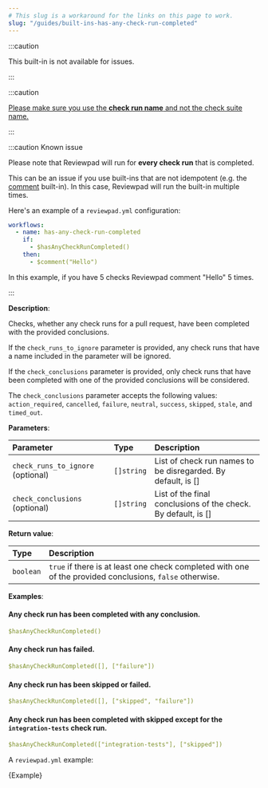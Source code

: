 ```yaml
---
# This slug is a workaround for the links on this page to work.
slug: "/guides/built-ins-has-any-check-run-completed"
---
```



:::caution

This built-in is not available for issues.

:::

:::caution

[Please make sure you use the **check run name** and not the check suite name.](../../troubleshooting#use-check-run-name)

:::

:::caution Known issue

Please note that Reviewpad will run for **every check run** that is completed.

This can be an issue if you use built-ins that are not idempotent (e.g. the [comment](./built-ins#comment) built-in).
In this case, Reviewpad will run the built-in multiple times.

Here's an example of a `reviewpad.yml` configuration:

```yml
workflows:
  - name: has-any-check-run-completed
    if:
      - $hasAnyCheckRunCompleted()
    then:
      - $comment("Hello")
```

In this example, if you have 5 checks Reviewpad comment "Hello" 5 times.

:::

**Description**:

Checks, whether any check runs for a pull request, have been completed with the provided conclusions.

If the `check_runs_to_ignore` parameter is provided, any check runs that have a name included in the parameter will be ignored.

If the `check_conclusions` parameter is provided, only check runs that have been completed with one of the provided conclusions will be considered.

The `check_conclusions` parameter accepts the following values: `action_required`, `cancelled`, `failure`, `neutral`, `success`, `skipped`, `stale`, and `timed_out`.

**Parameters**:

| Parameter                         | Type       | Description                                                   |
| :---------------------------------| :--------- | :-------------------------------------------------------------|
| `check_runs_to_ignore` (optional) | `[]string` | List of check run names to be disregarded. By default, is []  |
| `check_conclusions` (optional)    | `[]string` | List of the final conclusions of the check. By default, is [] |

**Return value**:

| Type       | Description                                                                                              |
| :--------- | :--------------------------------------------------------------------------------------------------------|
| `boolean`  | `true` if there is at least one check completed with one of the provided conclusions, `false` otherwise. |

**Examples**:

#### Any check run has been completed with any conclusion.
```yml
$hasAnyCheckRunCompleted()
```

#### Any check run has failed.
```yml
$hasAnyCheckRunCompleted([], ["failure"])
```

#### Any check run has been skipped or failed.
```yml
$hasAnyCheckRunCompleted([], ["skipped", "failure"])
```

#### Any check run has been completed with skipped except for the `integration-tests` check run.
```yml
$hasAnyCheckRunCompleted(["integration-tests"], ["skipped"])
```

A `reviewpad.yml` example:

<CodeBlock language="yml" title="reviewpad.yml">{Example}</CodeBlock>
